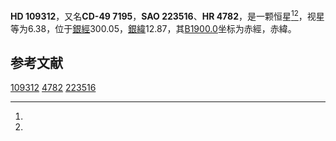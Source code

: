 {{Starbox begin
| name = HD 109312
}}
{{Starbox observe
| epoch = [[J2000.0|J2000.0]]
| constell = {{星座名待查}}<ref name=SIMBAD>{{cite web
 | url=http://simbad.u-strasbg.fr/simbad/sim-id?Ident=HR+4782
 | title =Pulsating variable Star
 | publisher=Centre de Données astronomiques de Strasbourg
 | work=SIMBAD
 | accessdate=2012-07-13}}</ref><ref name=DATA>{{cite web
 | url=http://vizier.u-strasbg.fr/viz-bin/VizieR-5?-out.add=.&-source=5050&-corr=PK=HR&-out.max=9999&HR=4782
 | title=VizieR Detailed Page
 | accessdate=2012-07-13
 | archive-date=2016-03-05
 | archive-url=https://web.archive.org/web/20160305003512/http://vizier.u-strasbg.fr/viz-bin/VizieR-5?-out.add=.&-source=5050&-corr=PK=HR&-out.max=9999&HR=4782
 | dead-url=no
 }}</ref>
| 星官 = 
| ra = {{RA|12|33|59.2}}<ref name=SIMBAD /><ref name=DATA />
| dec = {{DEC|-49|54|34}}<ref name=SIMBAD /><ref name=DATA />
| appmag_v = 6.38<ref name=SIMBAD /><ref name=DATA />
}}
{{Starbox character
| class = F3III-IV<ref name=SIMBAD /><ref name=DATA />
| b-v = 0.46<ref name=SIMBAD /><ref name=DATA />
| u-b = <ref name=SIMBAD /><ref name=DATA />
| r-i = <ref name=SIMBAD /><ref name=DATA />
| variable = 
}}
{{Starbox astrometry
| radial_v = 
| prop_mo_ra = 18
| parallax = 
| p_error = 
}}
{{Starbox catalog
| names =CD-49 7195，[[SAO星表|SAO]] 223516，[[HD星表|HD]] 109312，[[HR星表|HR]] 4782}}
{{Starbox reference |Simbad=HR+4782}}
{{Starbox end}}

'''HD 109312'''，又名'''CD-49 7195'''，'''SAO 223516'''、'''HR 4782'''，是一颗恒星<ref name=SIMBAD /><ref name=DATA />，视星等为6.38，位于[[銀道座標系|銀經]]300.05，[[銀道座標系|銀緯]]12.87，其[[B1900.0|B1900.0]]坐标为赤經{{RA|12|28|32.1}}，赤緯{{DEC|-49|12.87|24}}。

== 参考文献 ==
{{reflist}}

{{star-stub}}

[[Category:HD和HDE天體|109312]]
[[Category:HR天體|4782]]
[[Category:SAO天體|223516]]